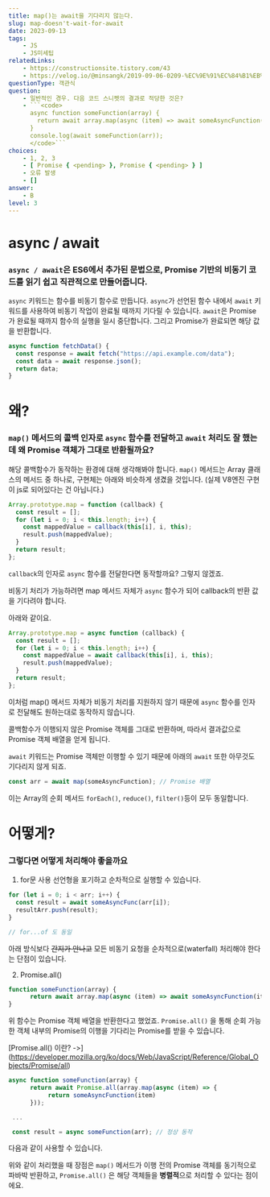 ```yaml
---
title: map()는 await을 기다리지 않는다.
slug: map-doesn't-wait-for-await
date: 2023-09-13
tags:
    - JS
    - JS미세팁
relatedLinks:
    - https://constructionsite.tistory.com/43
    - https://velog.io/@minsangk/2019-09-06-0209-%EC%9E%91%EC%84%B1%EB%90%A8-eik06xy8mm
questionType: 객관식
question:
    - 일반적인 경우. 다음 코드 스니펫의 결과로 적당한 것은?
    - ```<code>
      async function someFunction(array) {
        return await array.map(async (item) => await someAsyncFunction(item));
      }
      console.log(await someFunction(arr));
      </code>```
choices:
    - 1, 2, 3
    - [ Promise { <pending> }, Promise { <pending> } ]
    - 오류 발생
    - []
answer:
    - B
level: 3
---
```


# async / await

### `async / await`은 ES6에서 추가된 문법으로, Promise 기반의 비동기 코드를 읽기 쉽고 직관적으로 만들어줍니다.

`async` 키워드는 함수를 비동기 함수로 만듭니다. `async`가 선언된 함수 내에서 `await` 키워드를 사용하여 비동기 작업이 완료될 때까지 기다릴 수 있습니다.
`await`은 Promise가 완료될 때까지 함수의 실행을 일시 중단합니다. 그리고 Promise가 완료되면 해당 값을 반환합니다.

```javascript
async function fetchData() {
  const response = await fetch("https://api.example.com/data");
  const data = await response.json();
  return data;
}
```

# 왜?

### `map()` 메서드의 콜백 인자로 `async` 함수를 전달하고 `await` 처리도 잘 했는데 왜 Promise 객체가 그대로 반환될까요?

해당 콜백함수가 동작하는 환경에 대해 생각해봐야 합니다.
`map()` 메서드는 Array 클래스의 메서드 중 하나로, 구현체는 아래와 비슷하게 생겼을 것입니다. (실제 V8엔진 구현이 js로 되어있다는 건 아닙니다.)

```javascript
Array.prototype.map = function (callback) {
  const result = [];
  for (let i = 0; i < this.length; i++) {
    const mappedValue = callback(this[i], i, this);
    result.push(mappedValue);
  }
  return result;
};
```

`callback`의 인자로 `async` 함수를 전달한다면 동작할까요?
그렇지 않겠죠.

비동기 처리가 가능하려면 map 메서드 자체가 `async` 함수가 되어 callback의 반환 값을 기다려야 합니다.

아래와 같이요.

```javascript
Array.prototype.map = async function (callback) {
  const result = [];
  for (let i = 0; i < this.length; i++) {
    const mappedValue = await callback(this[i], i, this);
    result.push(mappedValue);
  }
  return result;
};
```

이처럼 map() 메서드 자체가 비동기 처리를 지원하지 않기 때문에 `async` 함수를 인자로 전달해도 원하는대로 동작하지 않습니다.

콜백함수가 이행되지 않은 Promise 객체를 그대로 반환하며, 따라서 결과값으로 Promise 객체 배열을 얻게 됩니다.

`await` 키워드는 Promise 객체만 이행할 수 있기 때문에 아래의 `await` 또한 아무것도 기다리지 않게 되죠.

```javascript
const arr = await map(someAsyncFunction); // Promise 배열
```

이는 Array의 순회 메서드 `forEach()`, `reduce()`, `filter()`등이 모두 동일합니다.

# 어떻게?

### 그렇다면 어떻게 처리해야 좋을까요

1. for문 사용
   선언형을 포기하고 순차적으로 실행할 수 있습니다.

```javascript
for (let i = 0; i < arr; i++) {
  const result = await someAsyncFunc(arr[i]);
  resultArr.push(result);
}

// for...of 도 동일
```

아래 방식보다 ~~간지가 안나고~~ 모든 비동기 요청을 순차적으로(waterfall) 처리해야 한다는 단점이 있습니다.

2. Promise.all()

```javascript
function someFunction(array) {
	  return await array.map(async (item) => await someAsyncFunction(item));
}

```

위 함수는 Promise 객체 배열을 반환한다고 했었죠.
`Promise.all()` 을 통해 순회 가능한 객체 내부의 Promise의 이행을 기다리는 Promise를 받을 수 있습니다.

[Promise.all() 이란? ->] (https://developer.mozilla.org/ko/docs/Web/JavaScript/Reference/Global_Objects/Promise/all)

```javascript
async function someFunction(array) {
	  return await Promise.all(array.map(async (item) => {
		   return someAsyncFunction(item)
      }));

 ...

 const result = async someFunction(arr); // 정상 동작
```

다음과 같이 사용할 수 있습니다.

위와 같이 처리했을 때 장점은 `map()` 메서드가 이행 전의 Promise 객체를 동기적으로 파바박 반환하고, `Promise.all()` 은 해당 객체들을 **병렬적**으로 처리할 수 있다는 점이에요.
